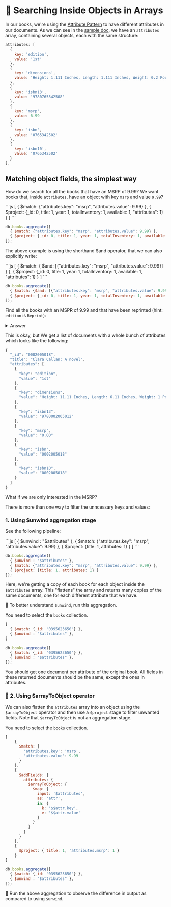 
# 👐 Searching Inside Objects in Arrays

In our books, we're using the [Attribute Pattern](https://www.mongodb.com/developer/products/mongodb/attribute-pattern/) to have different attributes in our documents. As we can see in the [sample doc](/docs/simple-queries/project), we have an `attributes` array, containing several objects, each with the same structure:

```js
attributes: [
  {
    key: 'edition',
    value: '1st'
  },
  {
    key: 'dimensions',
    value: 'Height: 1.111 Inches, Length: 1.111 Inches, Weight: 0.2 Pounds, Width: 1.111 Inches'
  },
  {
    key: 'isbn13',
    value: '9780765342508'
  },
  {
    key: 'msrp',
    value: 6.99
  },
  {
    key: 'isbn',
    value: '0765342502'
  },
  {
    key: 'isbn10',
    value: '0765342502'
  }
],
```



## Matching object fields, the simplest way

How do we search for all the books that have an MSRP of 9.99? We want books that, inside `attributes`, have an object with key `msrp` and value `9.99`?

<Tabs groupId="aggregations">
<TabItem value="atlas" label="Atlas UI">
```js
[
  { $match: {"attributes.key": "msrp", "attributes.value": 9.99} },
  { $project: {_id: 0, title: 1, year: 1, totalInventory: 1, available: 1, "attributes": 1} }
]
```
</TabItem>

<TabItem value="mongodb-shell" label="MongoDB Shell">

```js
db.books.aggregate([
  { $match: {"attributes.key": "msrp", "attributes.value": 9.99} },
  { $project: {_id: 0, title: 1, year: 1, totalInventory: 1, available: 1, "attributes": 1} }
]);
```

</TabItem>
</Tabs>

The above example is using the shorthand $and operator, that we can also explicitly write:

<Tabs groupId="aggregations">
<TabItem value="atlas" label="Atlas UI">
```js
[ 
  { $match: { $and: [{"attributes.key": "msrp", "attributes.value": 9.99}] } },
  { $project: {_id: 0, title: 1, year: 1, totalInventory: 1, available: 1, "attributes": 1} }
]
```
</TabItem>

<TabItem value="mongodb-shell" label="MongoDB Shell">

```js
db.books.aggregate([ 
  { $match: {$and: [{"attributes.key": "msrp", "attributes.value": 9.99}]} },
  { $project: {_id: 0, title: 1, year: 1, totalInventory: 1, available: 1, "attributes": 1} }
]);
```

</TabItem>
</Tabs>


Find all the books with an MSPR of 9.99 and that have been reprinted (hint: `edition` is `Reprint`):

<details>
<summary>Answer</summary>
<div>


<Tabs groupId="aggregations">
<TabItem value="atlas" label="Atlas UI">

```js
[
  { $match: 
    {$and: [
      {"attributes.key": "msrp", "attributes.value": 9.99}, 
      {"attributes.key": "edition", "attributes.value": "Reprint"}] 
    }
  },
  { $project: {_id: 0, title: 1, year: 1, totalInventory: 1, available: 1, "attributes": 1} }
]
```

</TabItem>

<TabItem value="mongodb-shell" label="MongoDB Shell">

```js
db.books.aggregate([
  { $match: 
    {$and: [
      {"attributes.key": "msrp", "attributes.value": 9.99}, 
      {"attributes.key": "edition", "attributes.value": "Reprint"}] 
    }
  },
  { $project: {_id: 0, title: 1, year: 1, totalInventory: 1, available: 1, "attributes": 1} }
]);
```

</TabItem>
</Tabs>

</div>
</details>

This is okay, but We get a list of documents with a whole bunch of attributes which looks like the following:

```js
{
  "_id": "0002005018",
  "title": "Clara Callan: A novel",
  "attributes": [
    {
      "key": "edition",
      "value": "1st"
    },
    {
      "key": "dimensions",
      "value": "Height: 11.11 Inches, Length: 6.11 Inches, Weight: 1 Pounds, Width: 1.11 Inches"
    },
    {
      "key": "isbn13",
      "value": "9780002005012"
    },
    {
      "key": "msrp",
      "value": "0.00"
    },
    {
      "key": "isbn",
      "value": "0002005018"
    },
    {
      "key": "isbn10",
      "value": "0002005018"
    }
  ]
}
```

What if we are only interested in the MSRP?

There is more than one way to filter the unncessary keys and values:

### 1. Using $unwind aggregation stage
See the following pipeline:

<Tabs groupId="aggregations">
<TabItem value="atlas" label="Atlas UI">
```js
[
  { $unwind : "$attributes" },
  { $match: {"attributes.key": "msrp", "attributes.value": 9.99} },
  { $project: {title: 1, attributes: 1} }
]
```
</TabItem>

<TabItem value="mongodb-shell" label="MongoDB Shell">

```js
db.books.aggregate([
  { $unwind : "$attributes" },
  { $match: {"attributes.key": "msrp", "attributes.value": 9.99} },
  { $project: {title: 1, attributes: 1} }
]);
```
</TabItem>
</Tabs>


Here, we're getting a copy of each book for each object inside the `$attributes` array. This "flattens" the array and returns many copies of the same documents, one for each different attribute that we have.

👐 To better understand `$unwind`, run this aggregation.

<Tabs groupId="aggregations">
<TabItem value="atlas" label="Atlas UI">

You need to select the `books` collection.

```js
[
  { $match: {_id: "0395623650"} },
  { $unwind : "$attributes" },
]
```
</TabItem>

<TabItem value="mongodb-shell" label="MongoDB Shell">

```js
db.books.aggregate([
  { $match: {_id: "0395623650"} },
  { $unwind : "$attributes" },
]);
```

</TabItem>
</Tabs>

You should get one document per attribute of the original book. All fields in these returned documents should be the same, except the ones in attributes.

### 🦸 2. Using $arrayToObject operator

We can also flatten the `attributes` array into an object using the `$arrayToObject` operator and then use a `$project` stage to filter unwanted fields.
Note that `$arrayToObject` is not an aggregation stage.

<Tabs groupId="aggregations">
<TabItem value="atlas" label="Atlas UI">

You need to select the `books` collection.

```js
[
    {
      $match: {
        'attributes.key': 'msrp',
        'attributes.value': 9.99
      }
    },
    {
      $addFields: {
        attributes: {
          $arrayToObject: {
            $map: {
              input: '$attributes',
              as: 'attr',
              in: {
                k: '$$attr.key',
                v: '$$attr.value'
              }
            }
          }
        }
      }
    },
    {
      $project: { title: 1, 'attributes.msrp': 1 }
    }
]
```
</TabItem>

<TabItem value="mongodb-shell" label="MongoDB Shell">

```js
db.books.aggregate([
  { $match: {_id: "0395623650"} },
  { $unwind : "$attributes" },
]);
```

</TabItem>
</Tabs>

🦸 Run the above aggregation to observe the difference in output as compared to using `$unwind`.



